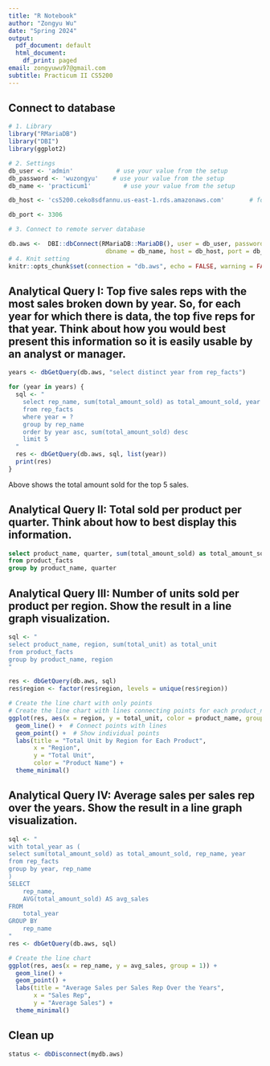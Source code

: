 ```yaml
---
title: "R Notebook"
author: "Zongyu Wu"
date: "Spring 2024"
output:
  pdf_document: default
  html_document:
    df_print: paged
email: zongyuwu97@gmail.com
subtitle: Practicum II CS5200
---
```


## Connect to database

```r
# 1. Library
library("RMariaDB")
library("DBI")
library(ggplot2)

# 2. Settings
db_user <- 'admin'            # use your value from the setup
db_password <- 'wuzongyu'    # use your value from the setup
db_name <- 'practicum1'         # use your value from the setup

db_host <- 'cs5200.ceko8sdfannu.us-east-1.rds.amazonaws.com'       # for aws

db_port <- 3306

# 3. Connect to remote server database

db.aws <-  DBI::dbConnect(RMariaDB::MariaDB(), user = db_user, password = db_password,
                           dbname = db_name, host = db_host, port = db_port)
# 4. Knit setting
knitr::opts_chunk$set(connection = "db.aws", echo = FALSE, warning = FALSE, message = FALSE)
```

## Analytical Query I: Top five sales reps with the most sales broken down by year. So, for each year for which there is data, the top five reps for that year. Think about how you would best present this information so it is easily usable by an analyst or manager.

```r
years <- dbGetQuery(db.aws, "select distinct year from rep_facts")

for (year in years) {
  sql <- "
    select rep_name, sum(total_amount_sold) as total_amount_sold, year
    from rep_facts
    where year = ?
    group by rep_name
    order by year asc, sum(total_amount_sold) desc
    limit 5
  "
  res <- dbGetQuery(db.aws, sql, list(year))
  print(res)
}
```

Above shows the total amount sold for the top 5 sales.

## Analytical Query II: Total sold per product per quarter. Think about how to best display this information.

```sql
select product_name, quarter, sum(total_amount_sold) as total_amount_sold
from product_facts
group by product_name, quarter
```


## Analytical Query III: Number of units sold per product per region. Show the result in a line graph visualization.

```r
sql <- "
select product_name, region, sum(total_unit) as total_unit
from product_facts
group by product_name, region
"

res <- dbGetQuery(db.aws, sql)
res$region <- factor(res$region, levels = unique(res$region))

# Create the line chart with only points
# Create the line chart with lines connecting points for each product_name
ggplot(res, aes(x = region, y = total_unit, color = product_name, group = product_name)) +
  geom_line() +  # Connect points with lines
  geom_point() +  # Show individual points
  labs(title = "Total Unit by Region for Each Product",
       x = "Region",
       y = "Total Unit",
       color = "Product Name") +
  theme_minimal()
```

## Analytical Query IV: Average sales per sales rep over the years. Show the result in a line graph visualization.

```r
sql <- "
with total_year as (
select sum(total_amount_sold) as total_amount_sold, rep_name, year
from rep_facts
group by year, rep_name
)
SELECT
    rep_name,
    AVG(total_amount_sold) AS avg_sales
FROM
    total_year
GROUP BY
    rep_name
"
res <- dbGetQuery(db.aws, sql)

# Create the line chart
ggplot(res, aes(x = rep_name, y = avg_sales, group = 1)) +
  geom_line() +
  geom_point() +
  labs(title = "Average Sales per Sales Rep Over the Years",
       x = "Sales Rep",
       y = "Average Sales") +
  theme_minimal()
```



## Clean up

```r
status <- dbDisconnect(mydb.aws)
```